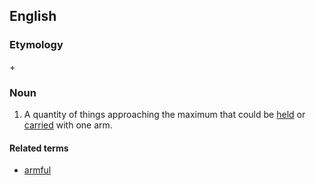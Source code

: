 ==English==
===Etymology===
{{derv|en|arm}} + {{derv|en|load}}

===Noun===
{{en-noun}}

# A quantity of things approaching the maximum that could be [[held]] or [[carried]] with one arm.

====Related terms====
*[[armful]]